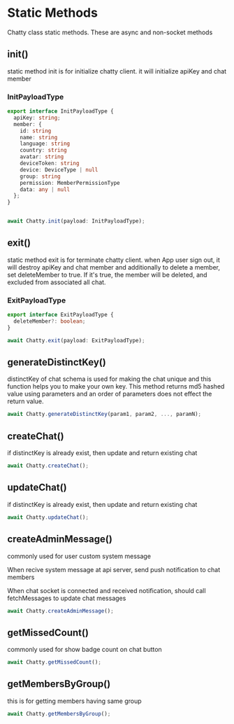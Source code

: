 # Static Methods
Chatty class static methods. These are async and non-socket methods


## init()

static method init is for initialize chatty client. it will initialize apiKey and chat member

### InitPayloadType
```typescript
export interface InitPayloadType {
  apiKey: string;
  member: {
    id: string
    name: string
    language: string
    country: string
    avatar: string
    deviceToken: string
    device: DeviceType | null
    group: string
    permission: MemberPermissionType
    data: any | null
  };
}


await Chatty.init(payload: InitPayloadType);
```

## exit()

static method exit is for terminate chatty client. 
when App user sign out, it will destroy apiKey and chat member
and additionally to delete a member, set deleteMember to true. If it's true, the member will be deleted, and excluded from associated all chat.

### ExitPayloadType
```typescript
export interface ExitPayloadType {
  deleteMember?: boolean;
}

await Chatty.exit(payload: ExitPayloadType);
```

## generateDistinctKey()

distinctKey of chat schema is used for making the chat unique and this function helps you to make your own key.
This method returns md5 hashed value using parameters and an order of parameters does not effect the return value.

```typescript
await Chatty.generateDistinctKey(param1, param2, ..., paramN);

```

## createChat()

if distinctKey is already exist, then update and return existing chat

```typescript
await Chatty.createChat();

```

## updateChat()

if distinctKey is already exist, then update and return existing chat

```typescript
await Chatty.updateChat();

```

## createAdminMessage()

commonly used for user custom system message

When recive system message at api server, send push notification to chat members

When chat socket is connected and received notification, should call fetchMessages to update chat messages

```typescript
await Chatty.createAdminMessage();

```

## getMissedCount()

commonly used for show badge count on chat button

```typescript
await Chatty.getMissedCount();

```

## getMembersByGroup()

this is for getting members having same group

```typescript
await Chatty.getMembersByGroup();

```



